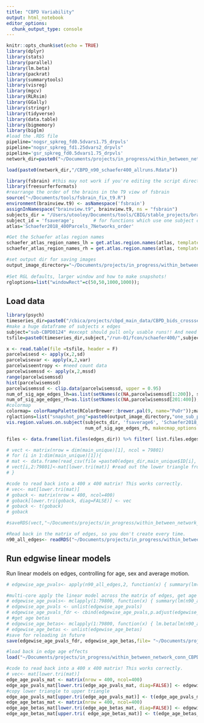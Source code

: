 ```yaml
---
title: "CBPD Variability"
output: html_notebook
editor_options: 
  chunk_output_type: console
---
```


```r
knitr::opts_chunk$set(echo = TRUE)
library(dplyr)
library(stats)
library(parallel)
library(lm.beta)
library(packrat)
library(summarytools)
library(visreg)
library(mgcv)
library(RLRsim)
library(GGally)
library(stringr)
library(tidyverse)
library(data.table)
library(bigmemory)
library(biglm)
#load the .RDS file
pipeline='nogsr_spkreg_fd0.5dvars1.75_drpvls'
pipeline="nogsr_spkreg_fd1.25dvars2_drpvls"
pipeline='gsr_spkreg_fd0.5dvars1.75_drpvls'
network_dir=paste0("~/Documents/projects/in_progress/within_between_network_conn_CBPD/data/imageData/",pipeline)

load(paste0(network_dir,"/CBPD_n90_schaefer400_allruns.Rdata"))
```

```r
library(fsbrain) #this may not work if you're editing the script directly on the cluster...
library(freesurferformats)
#rearrange the order of the brains in the T9 view of fsbrain
source("~/Documents/tools/fsbrain_fix_t9.R")
environment(brainview.t9) <- asNamespace('fsbrain')
assignInNamespace("brainview.t9", brainview.t9, ns = "fsbrain")
subjects_dir = "/Users/utooley/Documents/tools/CBIG/stable_projects/brain_parcellation/Schaefer2018_LocalGlobal/Parcellations/FreeSurfer5.3/";
subject_id = 'fsaverage';       # for functions which use one subject only
atlas='Schaefer2018_400Parcels_7Networks_order'

#Get the Schaefer atlas region names
schaefer_atlas_region_names_lh = get.atlas.region.names(atlas, template_subjects_dir = subjects_dir,template_subject=subject_id, hemi="lh");
schaefer_atlas_region_names_rh = get.atlas.region.names(atlas, template_subjects_dir = subjects_dir,template_subject=subject_id, hemi="rh");

#set output dir for saving images
output_image_directory="~/Documents/projects/in_progress/within_between_network_conn_CBPD/output/figures/brains/"
  
#Set RGL defaults, larger window and how to make snapshots!
rgloptions=list("windowRect"=c(50,50,1000,1000));
```

## Load data
```r
library(psych)
timeseries_dir=paste0("/cbica/projects/cbpd_main_data/CBPD_bids_crosssectional/derivatives/xcpEngine_gsr_spkreg_fd0.5dvars1.75_drpvls/sub-CBPD0124/run-01/fcon/schaefer400/sub-CBPD0124_run-01_schaefer400_ts.1D", pipeline,"/")
#make a huge dataframe of subjects x edges
subject="sub-CBPD0124" #except should pull only usable runs!! And need to calculate across runs to account for the averaged matrix across runs!
tsfile=paste0(timeseries_dir,subject,"/run-01/fcon/schaefer400/",subject,"_run-01_schaefer400_ts.1D")

x <- read.table(file =tsfile, header = F)
parcelwisesd <- apply(x,2,sd)
parcelwisevar <- apply(x,2,var)
parcelwiseentropy <- #need count data
parcelwisemssd <- apply(x,2,mssd)
range(parcelwisemssd)
hist(parcelwisemssd)
parcelwisemssd <- clip.data(parcelwisemssd, upper = 0.95)
num_of_sig_age_edges_lh=as.list(setNames(c(NA,parcelwisemssd[1:200]), schaefer_atlas_region_names_lh)) #this has the medial wall in it.
num_of_sig_age_edges_rh=as.list(setNames(c(NA,parcelwisemssd[201:400]), schaefer_atlas_region_names_rh))
#colormap
colormap= colorRampPalette(RColorBrewer::brewer.pal(9, name="PuOr"));makecmap_options=list('range'=c(10,1000),'colFn'=colormap)
rglactions=list("snapshot_png"=paste0(output_image_directory,"one_sub_parcelwisemssd.png")) #'trans_fun'=limit_fun(10,1000))) #this limits the range of data displayed to 10-1000
vis.region.values.on.subject(subjects_dir, 'fsaverage6', 'Schaefer2018_400Parcels_7Networks_order',  num_of_sig_age_edges_lh, 
                             num_of_sig_age_edges_rh, makecmap_options = makecmap_options, "inflated", views="t4", draw_colorbar = T, rgloptions = rgloptions, rglactions = rglactions)

files <- data.frame(list.files(edges_dir)) %>% filter( list.files.edges_dir. %in% paste0(main_unique$ID, "_schaefer400MNI_zavgnetwork.txt")); files$list.files.edges_dir. <- paste0(edges_dir,files$list.files.edges_dir.)

# vect <- matrix(nrow = dim(main_unique)[1], ncol = 79801)
# for (i in 1:dim(main_unique)[1]){
# mat <- data.frame(read_csv(file =paste0(edges_dir,main_unique$ID[i], "_schaefer400MNI_zavgnetwork.txt"), col_names = F))
# vect[i,2:79801]<-mat[lower.tri(mat)] #read out the lower triangle from matrix by row
# }

#code to read back into a 400 x 400 matrix! This works correctly.
# vec<- mat[lower.tri(mat)]
# goback <- matrix(nrow = 400, ncol=400)
# goback[lower.tri(goback, diag=FALSE)] <- vec
# goback <- t(goback)
# goback

#saveRDS(vect,"~/Documents/projects/in_progress/within_between_network_conn_CBPD/data/imageData/gsr_spkreg_fd0.5dvars1.75_drpvls/n90_all_edges.Rdata")

#Read back in the matrix of edges, so you don't create every time.
n90_all_edges<- readRDS("~/Documents/projects/in_progress/within_between_network_conn_CBPD/data/imageData/gsr_spkreg_fd0.5dvars1.75_drpvls/n90_all_edges.Rds");n90_all_edges <- n90_all_edges[,-1]
```

## Run edgwise linear models
Run linear models on edges, controlling for age, sex and average motion.
```r
# edgewise_age_pvals<- apply(n90_all_edges,2, function(x) { summary(lm(x~main_unique$age_scan+main_unique$male+main_unique$fd_mean_avg+main_unique$avgweight+main_unique$pctVolsCensored+main_unique$totalSizet))$coef[2,4]}) #without multicore

#multi-core apply the linear model across the matrix of edges, get age pvals 
# edgewise_age_pvals<- mclapply(1:79800, function(x) { summary(lm(n90_all_edges[,x]~main_unique$age_scan+main_unique$male+main_unique$fd_mean_avg+main_unique$avgweight+main_unique$totalSizet))$coef[2,4]}, mc.cores = 4)
# edgewise_age_pvals <- unlist(edgewise_age_pvals)
# edgewise_age_pvals_fdr <- cbind(edgewise_age_pvals,p.adjust(edgewise_age_pvals,method = "fdr"))
# #get age betas
# edgewise_age_betas<- mclapply(1:79800, function(x) { lm.beta(lm(n90_all_edges[,x]~main_unique$age_scan+main_unique$male+main_unique$fd_mean_avg+main_unique$avgweight+main_unique$totalSizet))$standardized.coefficients[[2]]}, mc.cores = 4)
# edgewise_age_betas <- unlist(edgewise_age_betas)
#save for reloading in future
save(edgewise_age_pvals_fdr, edgewise_age_betas,file= "~/Documents/projects/in_progress/within_between_network_conn_CBPD/data/imageData/gsr_spkreg_fd0.5dvars1.75_drpvls/edgewise_age_effects_all_cov.Rdata")

#load back in edge age effects
load("~/Documents/projects/in_progress/within_between_network_conn_CBPD/data/imageData/gsr_spkreg_fd0.5dvars1.75_drpvls/edgewise_age_effects_all_cov.Rdata")

#code to read back into a 400 x 400 matrix! This works correctly.
# vec<- mat[lower.tri(mat)]
edge_age_pvals_mat <- matrix(nrow = 400, ncol=400)
edge_age_pvals_mat[lower.tri(edge_age_pvals_mat, diag=FALSE)] <- edgewise_age_pvals_fdr[,1] #take uncorrected p-values for now
#copy lower triangle to upper triangle
edge_age_pvals_mat[upper.tri(edge_age_pvals_mat)] <- t(edge_age_pvals_mat)[upper.tri(edge_age_pvals_mat)]
edge_age_betas_mat <- matrix(nrow = 400, ncol=400)
edge_age_betas_mat[lower.tri(edge_age_betas_mat, diag=FALSE)] <- edgewise_age_betas
edge_age_betas_mat[upper.tri( edge_age_betas_mat)] <- t(edge_age_betas_mat)[upper.tri( edge_age_betas_mat)]
```


